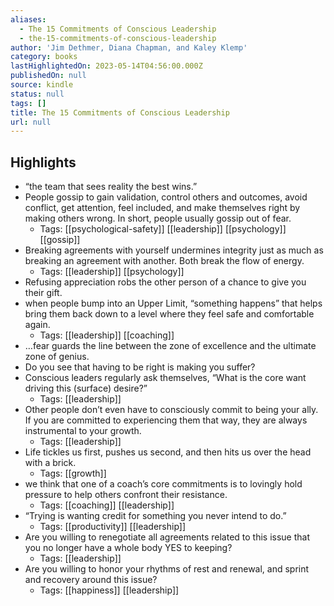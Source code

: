 ```yaml
---
aliases:
  - The 15 Commitments of Conscious Leadership
  - the-15-commitments-of-conscious-leadership
author: 'Jim Dethmer, Diana Chapman, and Kaley Klemp'
category: books
lastHighlightedOn: 2023-05-14T04:56:00.000Z
publishedOn: null
source: kindle
status: null
tags: []
title: The 15 Commitments of Conscious Leadership
url: null
---
```

## Highlights

- “the team that sees reality the best wins.”
- People gossip to gain validation, control others and outcomes, avoid conflict, get attention, feel included, and make themselves right by making others wrong. In short, people usually gossip out of fear.
    - Tags: [[psychological-safety]] [[leadership]] [[psychology]] [[gossip]]
- Breaking agreements with yourself undermines integrity just as much as breaking an agreement with another. Both break the flow of energy.
    - Tags: [[leadership]] [[psychology]]
- Refusing appreciation robs the other person of a chance to give you their gift.
- when people bump into an Upper Limit, “something happens” that helps bring them back down to a level where they feel safe and comfortable again.
    - Tags: [[leadership]] [[coaching]]
- …fear guards the line between the zone of excellence and the ultimate zone of genius.
- Do you see that having to be right is making you suffer?
- Conscious leaders regularly ask themselves, “What is the core want driving this (surface) desire?”
    - Tags: [[leadership]]
- Other people don’t even have to consciously commit to being your ally. If you are committed to experiencing them that way, they are always instrumental to your growth.
    - Tags: [[leadership]]
- Life tickles us first, pushes us second, and then hits us over the head with a brick.
    - Tags: [[growth]]
- we think that one of a coach’s core commitments is to lovingly hold pressure to help others confront their resistance.
    - Tags: [[coaching]] [[leadership]]
- “Trying is wanting credit for something you never intend to do.”
    - Tags: [[productivity]] [[leadership]]
- Are you willing to renegotiate all agreements related to this issue that you no longer have a whole body YES to keeping?
    - Tags: [[leadership]]
- Are you willing to honor your rhythms of rest and renewal, and sprint and recovery around this issue?
    - Tags: [[happiness]] [[leadership]]
